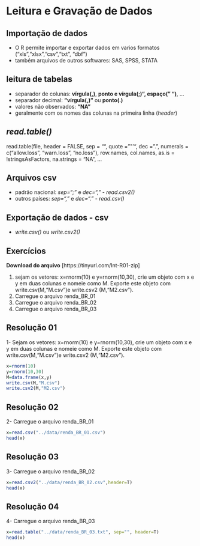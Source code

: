 

# Leitura e Gravação de Dados



## Importação de dados

- O R permite importar e exportar dados em varios formatos ("xls","xlsx","csv","txt", "dbf")
- também arquivos de outros softwares: SAS, SPSS, STATA

## leitura de tabelas

- separador de colunas: **vírgula(,)**, **ponto e vírgula(;)"**, **espaço(" ")**, ...
- separador decimal: **"vírgula(,)"** ou **ponto(.)**
- valores não observados: **"NA"**
- geralmente com os nomes das colunas na primeira linha (*header*)

## *read.table()*

read.table(file, header = FALSE, sep = "", quote = "\"'",
           dec = ".", numerals = c("allow.loss", "warn.loss", "no.loss"),
           row.names, col.names, as.is = !stringsAsFactors,
           na.strings = "NA", ...

## Arquivos csv

- padrão nacional: *sep=";"* e *dec=","* - *read.csv2()*
- outros países: *sep=","* e *dec="."* - *read.csv()*

## Exportação de dados - csv

- *write.csv()* ou *write.csv2()*

## Exercícios 

**Download do arquivo** [https://tinyurl.com/Int-R01-zip]

1. sejam os vetores: x=rnorm(10) e y=rnorm(10,30), crie um objeto com x e y em duas colunas e nomeie como M. Exporte este objeto com write.csv(M,"M.csv")e write.csv2 (M,"M2.csv"). 
1. Carregue o arquivo renda_BR_01
2. Carregue o arquivo renda_BR_02
3. Carregue o arquivo renda_BR_03


## Resolução 01

1- Sejam os vetores: x=rnorm(10) e y=rnorm(10,30), crie um objeto com x e y em duas colunas e nomeie como M. Exporte este objeto com write.csv(M,"M.csv")e write.csv2 (M,"M2.csv"). 

```r
x=rnorm(10)
y=rnorm(10,30)
M=data.frame(x,y)
write.csv(M,"M.csv")
write.csv2(M,"M2.csv")
```


## Resolução 02

2- Carregue o arquivo renda_BR_01

```r
x=read.csv("../data/renda_BR_01.csv")
head(x)
```

## Resolução 03

3- Carregue o arquivo renda_BR_02

```r
x=read.csv2("../data/renda_BR_02.csv",header=T)
head(x)
```


## Resolução 04

4- Carregue o arquivo renda_BR_03

```r
x=read.table("../data/renda_BR_03.txt", sep="", header=T)
head(x)
```

